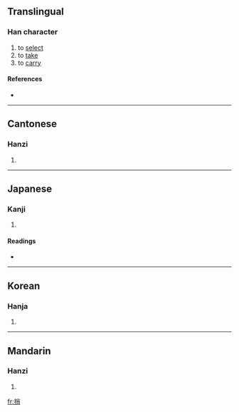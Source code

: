 ==Translingual==

===Han character===
{{Han char|rn=64|rad=手|as=07|sn=10|four=5902<sub>7</sub>|canj=手火月 (QFB)}}

# to [[select]]
# to [[take]]
# to [[carry]]

====References====
* {{Han ref|kx=0433.250|dkj=12148|dj=0783.050|hdz=31881.040|uh=634E|ud=25422|bh=AEB4|bd=44724}}

----

==Cantonese==

===Hanzi===
{{yue-hanzi|jyut=|y=saau1}}

# {{defn|Cantonese}}

----

==Japanese==

===Kanji===
{{ja-kanji|grade=|rs=手07}}

# {{defn|Japanese}}

====Readings====
* {{ja-readings|on=[[そう]] (sō), [[しょう]] (shō)|kun=[[とる]] (toru)}}

----

==Korean==

===Hanja===
{{ko-hanja|hangeul=소|eumhun=|rv=so|mr=so|y=so}}

# {{defn|Korean}}

----

==Mandarin==

===Hanzi===
{{cmn-hanzi|pin=[[shāo]] ([[shao1]])|wg=shao<sup>1</sup>}}

# {{defn|Mandarin}}

[[fr:捎]]